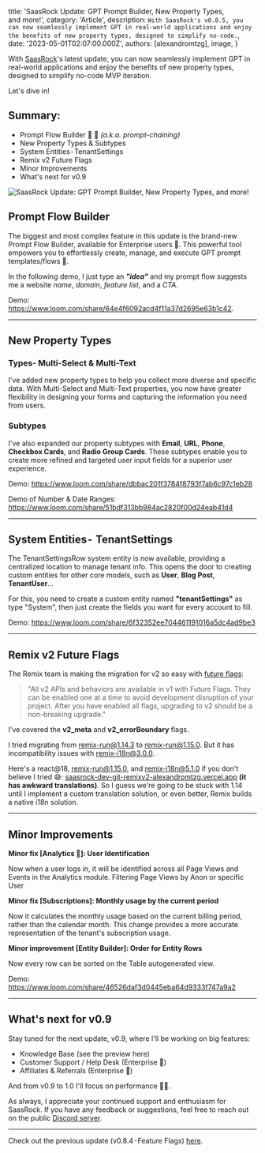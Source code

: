
  title: 'SaasRock Update: GPT Prompt Builder, New Property Types, and more!',
  category: 'Article',
  description: `With SaasRock's v0.8.5, you can now seamlessly implement GPT in real-world applications and enjoy the benefits of new property types, designed to simplify no-code.`,
  date: '2023-05-01T02:07:00.000Z',
  authors: [alexandromtzg],
  image,
}

With [SaasRock](https://saasrock.com/?ref=dev.to&utm_content=v0.8.5-prompt-builder)'s latest update, you can now seamlessly implement GPT in real-world applications and enjoy the benefits of new property types, designed to simplify no-code MVP iteration.

Let's dive in!

## Summary:

- Prompt Flow Builder 🤖 🚀 _(a.k.a. prompt-chaining)_
- New Property Types & Subtypes
- System Entities - TenantSettings
- Remix v2 Future Flags
- Minor Improvements
- What's next for v0.9

<img
  src={image}
  alt="SaasRock Update: GPT Prompt Builder, New Property Types, and more!"
  className="w-full"
/>

<!--more-->

## Prompt Flow Builder

The biggest and most complex feature in this update is the brand-new Prompt Flow Builder, available for Enterprise users 🚀. This powerful tool empowers you to effortlessly create, manage, and execute GPT prompt templates/flows 🤖.

In the following demo, I just type an _**"idea"**_ and my prompt flow suggests me a website _name_, _domain_, _feature list_, and a _CTA_.

Demo: https://www.loom.com/share/64e4f6092acd4f11a37d2695e63b1c42.

---

## New Property Types

### Types- Multi-Select & Multi-Text

I've added new property types to help you collect more diverse and specific data. With Multi-Select and Multi-Text properties, you now have greater flexibility in designing your forms and capturing the information you need from users.

### Subtypes

I've also expanded our property subtypes with **Email**, **URL**, **Phone**, **Checkbox Cards**, and **Radio Group Cards**. These subtypes enable you to create more refined and targeted user input fields for a superior user experience.

Demo: https://www.loom.com/share/dbbac201f3784f8793f7ab6c97c1eb28

Demo of Number & Date Ranges: https://www.loom.com/share/51bdf313bb984ac2820f00d24eab41d4

---

## System Entities -  TenantSettings

The TenantSettingsRow system entity is now available, providing a centralized location to manage tenant info. This opens the door to creating custom entities for other core models, such as **User**, **Blog Post**, **TenantUser**...

For this, you need to create a custom entity named **"tenantSettings"** as type "System", then just create the fields you want for every account to fill.

Demo: https://www.loom.com/share/6f32352ee704461191016a5dc4ad9be3

---

## Remix v2 Future Flags

The Remix team is making the migration for v2 so easy with [future flags](https://remix.run/docs/en/main/pages/v2):

> "All v2 APIs and behaviors are available in v1 with Future Flags. They can be enabled one at a time to avoid development disruption of your project. After you have enabled all flags, upgrading to v2 should be a non-breaking upgrade."

I've covered the **v2_meta** and **v2_errorBoundary** flags.

I tried migrating from [remix-run@1.14.3](https://github.com/remix-run/remix/releases/tag/remix%401.14.3) to [remix-run@1.15.0](https://github.com/remix-run/remix/releases/tag/remix%401.15.0). But it has incompatibility issues with [remix-i18n@3.0.0](https://github.com/sergiodxa/remix-i18next/releases/tag/v3.0.0).

Here's a react@18, remix-run@1.15.0, and remix-i18n@5.1.0 if you don't believe I tried 😅: [saasrock-dev-git-remixv2-alexandromtzg.vercel.app](https://saasrock-dev-git-remixv2-alexandromtzg.vercel.app/) **(it has awkward translations)**. So I guess we're going to be stuck with 1.14 until I implement a custom translation solution, or even better, Remix builds a native i18n solution.

---

## Minor Improvements

**Minor fix [Analytics 🚀]: User Identification**

Now when a user logs in, it will be identified across all Page Views and Events in the Analytics module.
Filtering Page Views by Anon or specific User

**Minor fix [Subscriptions]: Monthly usage by the current period**

Now it calculates the monthly usage based on the current billing period, rather than the calendar month. This change provides a more accurate representation of the tenant's subscription usage.

**Minor improvement [Entity Builder]: Order for Entity Rows**

Now every row can be sorted on the Table autogenerated view.

Demo: https://www.loom.com/share/46526daf3d0445eba64d9333f747a9a2

---

## What's next for v0.9

Stay tuned for the next update, v0.9, where I'll be working on big features:

- Knowledge Base (see the preview here)
- Customer Support / Help Desk (Enterprise 🚀)
- Affiliates & Referrals (Enterprise 🚀)

And from v0.9 to 1.0 I'll focus on performance 😮‍💨.

As always, I appreciate your continued support and enthusiasm for SaasRock. If you have any feedback or suggestions, feel free to reach out on the public [Discord server](https://discord.gg/KMkjU2BFn9).

---

Check out the previous update (v0.8.4 - Feature Flags) [here](https://saasrock.com/blog/saasrock-v0-8-4-feature-flags-plus-minor-admin-portal-improvements).
